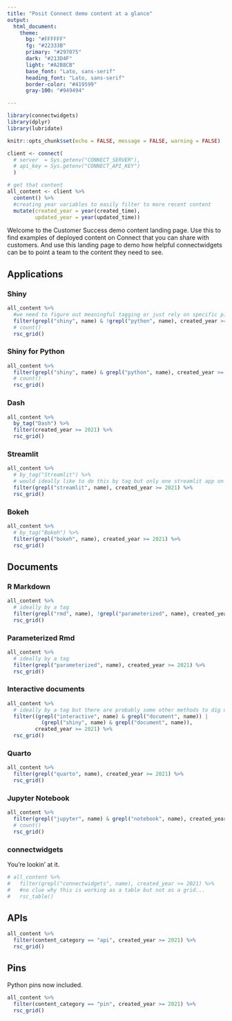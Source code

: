 ```yaml
---
title: "Posit Connect demo content at a glance"
output: 
  html_document:
    theme:
      bg: "#FFFFFF"
      fg: "#22333B" 
      primary: "#297075"
      dark: "#213D4F"
      light: "#A2B8CB"
      base_font: "Lato, sans-serif"
      heading_font: "Lato, sans-serif"
      border-color: "#419599"
      gray-100: "#949494"

---
```



```r
library(connectwidgets)
library(dplyr)
library(lubridate)

knitr::opts_chunk$set(echo = FALSE, message = FALSE, warning = FALSE)

client <- connect(
  # server  = Sys.getenv("CONNECT_SERVER"),
  # api_key = Sys.getenv("CONNECT_API_KEY")
  )

# get that content
all_content <- client %>%
  content() %>% 
  #creating year variables to easily filter to more recent content
  mutate(created_year = year(created_time),
         updated_year = year(updated_time))

```

Welcome to the Customer Success demo content landing page. Use this to find examples of deployed content on Connect that you can share with customers. And use this landing page to demo how helpful connectwidgets can be to point a team to the content they need to see.

## Applications {.tabset .tabset-fade .tabset-pills}

### Shiny

```r
all_content %>% 
  #we need to figure out meaningful tagging or just rely on specific pieces of content and surface them individually.
  filter(grepl("shiny", name) & !grepl("python", name), created_year >= 2021) %>% 
  # count()
  rsc_grid()
```

### Shiny for Python

```r
all_content %>% 
  filter(grepl("shiny", name) & grepl("python", name), created_year >= 2021) %>% 
  # count()
  rsc_grid()
```

### Dash

```r
all_content %>% 
  by_tag("Dash") %>% 
  filter(created_year >= 2021) %>% 
  rsc_grid()
```

### Streamlit

```r
all_content %>% 
  # by_tag("Streamlit") %>% 
  # would ideally like to do this by tag but only one streamlit app on colorado has the streamlit tag today - let's discuss tags when we meet
  filter(grepl("streamlit", name), created_year >= 2021) %>% 
  rsc_grid()
```

### Bokeh

```r
all_content %>% 
  # by_tag("Bokeh") %>% 
  filter(grepl("bokeh", name), created_year >= 2021) %>% 
  rsc_grid()
```

## Documents {.tabset .tabset-fade .tabset-pills}

### R Markdown

```r
all_content %>% 
  # ideally by a tag 
  filter(grepl("rmd", name), !grepl("parameterized", name), created_year >= 2021) %>% 
  rsc_grid()
```

### Parameterized Rmd

```r
all_content %>% 
  # ideally by a tag 
  filter(grepl("parameterized", name), created_year >= 2021) %>% 
  rsc_grid()
```

### Interactive documents

```r
all_content %>% 
  # ideally by a tag but there are probably some other methods to dig up these examples
  filter((grepl("interactive", name) & grepl("document", name)) | 
           (grepl("shiny", name) & grepl("document", name)), 
         created_year >= 2021) %>% 
  rsc_grid()
```

### Quarto

```r
all_content %>% 
  filter(grepl("quarto", name), created_year >= 2021) %>% 
  rsc_grid()
```

### Jupyter Notebook

```r
all_content %>% 
  filter(grepl("jupyter", name) & grepl("notebook", name), created_year >= 2021) %>% 
  # count()
  rsc_grid()
```

### connectwidgets

You're lookin' at it.

```r
# all_content %>%
#   filter(grepl("connectwidgets", name), created_year >= 2021) %>%
#   #no clue why this is working as a table but not as a grid...
#   rsc_table()
```


## APIs
```r
all_content %>% 
  filter(content_category == "api", created_year >= 2021) %>% 
  rsc_grid()
```

## Pins

Python pins now included.
```r
all_content %>% 
  filter(content_category == "pin", created_year >= 2021) %>% 
  rsc_grid()
```

